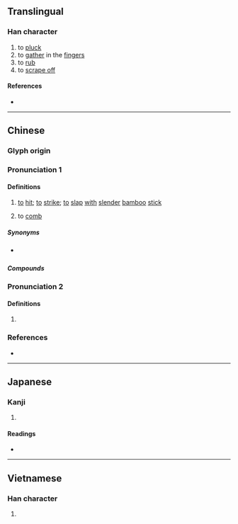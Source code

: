 {{character info}}
==Translingual==

===Han character===
{{Han char|rn=64|rad=手|as=07|sn=10|four=52043|canj=QBDI|ids=⿰扌寽}}

# to [[pluck]]
# to [[gather]] in the [[finger]]s
# to [[rub]]
# to [[scrape off]]

====References====
* {{Han ref|kx=0433.170|dkj=12140|dj=0782.260|hdz=31885.050|uh=634B|ud=25419|bh=D1BB|bd=53691}}

----

==Chinese==
{{zh-forms}}

===Glyph origin===
{{Han etym}}

===Pronunciation 1===
{{zh-pron
|m=luō
|c=lyut3,lyut6
|h=pfs=lo̍t
|mn=loah/loa̍h
|mc=y
|oc=y
|cat=v
}}

====Definitions====
{{zh-hanzi}}

# {{lb|zh|Hakka}} [[to]] [[hit]]; [[to]] [[strike]]; [[to]] [[slap]] [[with]] [[slender]] [[bamboo]] [[stick]]
# {{lb|zh|Min Nan}} to [[comb]] {{gloss|hair, etc.}}

=====Synonyms=====
* {{s|to comb}} {{zh-l|梳}}

=====Compounds=====
{{zh-der|捋胳膊|捋臂將拳|捋臂揎拳|捋虎鬚|捋袖揎拳|捋采|揎拳捋袖|服低捋}}

===Pronunciation 2===
{{zh-pron
|m=lǚ
|cat=v
}}

====Definitions====
{{zh-hanzi}}

# {{rfdef|zh}}

===References===
* {{R:yue:Hanzi}}

----

==Japanese==

===Kanji===
{{ja-kanji|grade=|rs=手07}}

# {{rfdef|ja|sort=手07}}

====Readings====
* {{ja-readings|on=[[らつ]] (ratsu), [[らち]] (rachi), [[れつ]] (retsu), [[れち]] (rechi)|kun=[[とる]] (toru)}}

----

==Vietnamese==

===Han character===
{{vi-readings|reading=liệt, loát, lư|rs=手07}}

# {{rfdef|vi|sort=手07}}